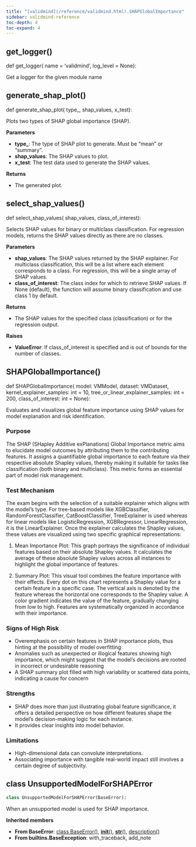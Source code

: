 ```yaml
---
title: "[validmind](/reference/validmind.html).SHAPGlobalImportance"
sidebar: validmind-reference
toc-depth: 4
toc-expand: 4
---
```


## get_logger<span class='muted'>()</span>

<!-- function.qmd.jinja2 - function signature -->

::: {.signature}

<span class="signature">
<span class="kw">def</span> <span class="name">get_logger</span>(
    <span class="param"><span class="n">name</span> <span class="o">=</span> <span class="kc">'validmind'</span></span>,    <span class="param"><span class="n">log_level</span> <span class="o">=</span> <span class="kc">None</span></span>):</span>
</span>

:::

Get a logger for the given module name

## generate_shap_plot[()]{.muted}

<!-- function.qmd.jinja2 - function signature -->

::: {.signature}

<span class="signature">
<span class="kw">def</span> <span class="name">generate_shap_plot</span>(
    <span class="param"><span class="n">type_</span></span>,    <span class="param"><span class="n">shap_values</span></span>,    <span class="param"><span class="n">x_test</span></span>):</span>
</span>

:::

Plots two types of SHAP global importance (SHAP).

**Parameters**

- **type\_**: The type of SHAP plot to generate. Must be "mean" or "summary".
- **shap_values**: The SHAP values to plot.
- **x_test**: The test data used to generate the SHAP values.

**Returns**

- The generated plot.

## select_shap_values[()]{.muted}

<!-- function.qmd.jinja2 - function signature -->

::: {.signature}

<span class="signature">
<span class="kw">def</span> <span class="name">select_shap_values</span>(
    <span class="param"><span class="n">shap_values</span></span>,    <span class="param"><span class="n">class_of_interest</span></span>):</span>
</span>

:::

Selects SHAP values for binary or multiclass classification. For regression models, returns the SHAP values directly as there are no classes.

**Parameters**

- **shap_values**: The SHAP values returned by the SHAP explainer. For multiclass classification, this will be a list where each element corresponds to a class. For regression, this will be a single array of SHAP values.
- **class_of_interest**: The class index for which to retrieve SHAP values. If None (default), the function will assume binary classification and use class 1 by default.

**Returns**

- The SHAP values for the specified class (classification) or for the regression output.

**Raises**

- **ValueError**: If class_of_interest is specified and is out of bounds for the number of classes.

## SHAPGlobalImportance[()]{.muted}

<!-- function.qmd.jinja2 - function signature -->

::: {.signature}

<span class="signature">
<span class="kw">def</span> <span class="name">SHAPGlobalImportance</span>(
    <span class="param"><span class="n">model</span><span class="p">:</span> <span class="n">VMModel</span></span>,    <span class="param"><span class="n">dataset</span><span class="p">:</span> <span class="n">VMDataset</span></span>,    <span class="param"><span class="n">kernel_explainer_samples</span><span class="p">:</span> <span class="n">int</span> <span class="o">=</span> <span class="kc">10</span></span>,    <span class="param"><span class="n">tree_or_linear_explainer_samples</span><span class="p">:</span> <span class="n">int</span> <span class="o">=</span> <span class="kc">200</span></span>,    <span class="param"><span class="n">class_of_interest</span><span class="p">:</span> <span class="n">int</span> <span class="o">=</span> <span class="kc">None</span></span>):</span>
</span>

:::

Evaluates and visualizes global feature importance using SHAP values for model explanation and risk identification.

### Purpose

The SHAP (SHapley Additive exPlanations) Global Importance metric aims to elucidate model outcomes by attributing them to the contributing features. It assigns a quantifiable global importance to each feature via their respective absolute Shapley values, thereby making it suitable for tasks like classification (both binary and multiclass). This metric forms an essential part of model risk management.

### Test Mechanism

The exam begins with the selection of a suitable explainer which aligns with the model's type. For tree-based models like XGBClassifier, RandomForestClassifier, CatBoostClassifier, TreeExplainer is used whereas for linear models like LogisticRegression, XGBRegressor, LinearRegression, it is the LinearExplainer. Once the explainer calculates the Shapley values, these values are visualized using two specific graphical representations:

1. Mean Importance Plot: This graph portrays the significance of individual features based on their absolute Shapley values. It calculates the average of these absolute Shapley values across all instances to highlight the global importance of features.

1. Summary Plot: This visual tool combines the feature importance with their effects. Every dot on this chart represents a Shapley value for a certain feature in a specific case. The vertical axis is denoted by the feature whereas the horizontal one corresponds to the Shapley value. A color gradient indicates the value of the feature, gradually changing from low to high. Features are systematically organized in accordance with their importance.

### Signs of High Risk

- Overemphasis on certain features in SHAP importance plots, thus hinting at the possibility of model overfitting
- Anomalies such as unexpected or illogical features showing high importance, which might suggest that the model's decisions are rooted in incorrect or undesirable reasoning
- A SHAP summary plot filled with high variability or scattered data points, indicating a cause for concern

### Strengths

- SHAP does more than just illustrating global feature significance, it offers a detailed perspective on how different features shape the model's decision-making logic for each instance.
- It provides clear insights into model behavior.

### Limitations

- High-dimensional data can convolute interpretations.
- Associating importance with tangible real-world impact still involves a certain degree of subjectivity.

## [class]{.muted} UnsupportedModelForSHAPError

<!-- class.qmd.jinja2 - class definition -->

```python
class UnsupportedModelForSHAPError(BaseError):
```

When an unsupported model is used for SHAP importance.

**Inherited members**

- **From BaseError**: [class BaseError[()]{.muted}](#class-baseerror), [__init__[()]{.muted}](#__init__), [__str__[()]{.muted}](#__str__), [description[()]{.muted}](#description)
- **From builtins.BaseException**: with_traceback, add_note
